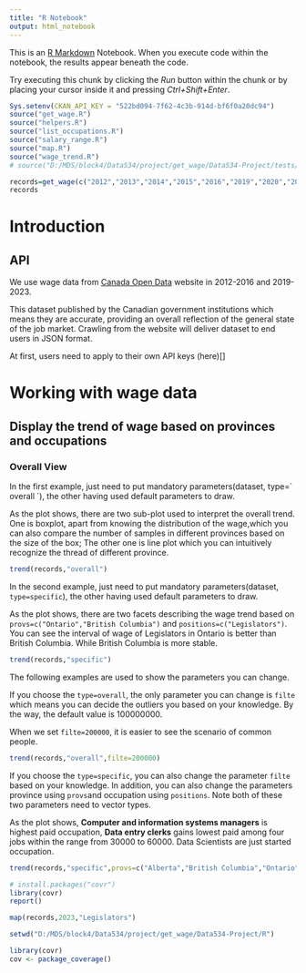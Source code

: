 ```yaml
---
title: "R Notebook"
output: html_notebook
---
```


This is an [R Markdown](http://rmarkdown.rstudio.com) Notebook. When you execute code within the notebook, the results appear beneath the code.

Try executing this chunk by clicking the *Run* button within the chunk or by placing your cursor inside it and pressing *Ctrl+Shift+Enter*.

```r
Sys.setenv(CKAN_API_KEY = "522bd094-7f62-4c3b-914d-bf6f0a20dc94")
source("get_wage.R")
source("helpers.R")
source("list_occupations.R")
source("salary_range.R")
source("map.R")
source("wage_trend.R")
# source("D:/MDS/block4/Data534/project/get_wage/Data534-Project/tests/testthat.R")
```

```r
records=get_wage(c("2012","2013","2014","2015","2016","2019","2020","2021","2022","2023"))
records

```

# Introduction

## API

We use wage data from [Canada Open Data](https://open.canada.ca/data/en/dataset/adad580f-76b0-4502-bd05-20c125de9116) website in 2012-2016 and 2019-2023.

This dataset published by the Canadian government institutions which means they are accurate, providing an overall reflection of the general state of the job market. Crawling from the website will deliver dataset to end users in JSON format.

At first, users need to apply to their own API keys (here)[]

# Working with wage data

## Display the trend of wage based on provinces and occupations

### Overall View

In the first example, just need to put mandatory parameters(dataset, type=\` overall \`), the other having used default parameters to draw.

As the plot shows, there are two sub-plot used to interpret the overall trend. One is boxplot, apart from knowing the distribution of the wage,which you can also compare the number of samples in different provinces based on the size of the box; The other one is line plot which you can intuitively recognize the thread of different province.

```r
trend(records,"overall")
```

In the second example, just need to put mandatory parameters(dataset, `type=specific`), the other having used default parameters to draw.

As the plot shows, there are two facets describing the wage trend based on `provs=c("Ontario","British Columbia")` and `positions=c("Legislators")`. You can see the interval of wage of Legislators in Ontario is better than British Columbia. While British Columbia is more stable.

```r
trend(records,"specific")
```

The following examples are used to show the parameters you can change.

If you choose the `type=overall`, the only parameter you can change is `filte` which means you can decide the outliers you based on your knowledge. By the way, the default value is 100000000.

When we set `filte=200000`, it is easier to see the scenario of common people.

```r
trend(records,"overall",filte=200000)
```

If you choose the `type=specific`, you can also change the parameter `filte` based on your knowledge. In addition, you can also change the parameters province using `provs`and occupation using `positions`. Note both of these two parameters need to vector types.

As the plot shows, **Computer and information systems managers** is highest paid occupation, **Data entry clerks** gains lowest paid among four jobs within the range from 30000 to 60000. Data Scientists are just started occupation.

```r
trend(records,"specific",provs=c("Alberta","British Columbia","Ontario","Quebec"),positions=c("Data entry clerks","Database analysts and data administrators","Data scientists","Computer and information systems managers"))
```

```r
# install.packages("covr")
library(covr)
report()


```

```r
map(records,2023,"Legislators")
```

```r
setwd("D:/MDS/block4/Data534/project/get_wage/Data534-Project/R")
```

```r
library(covr)
cov <- package_coverage()

```
